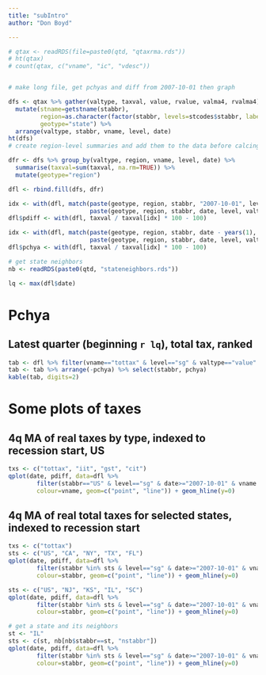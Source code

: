 ```yaml
---
title: "subIntro"
author: "Don Boyd"

---
```


```r
# qtax <- readRDS(file=paste0(qtd, "qtaxrma.rds"))
# ht(qtax)
# count(qtax, c("vname", "ic", "vdesc"))


# make long file, get pchyas and diff from 2007-10-01 then graph

dfs <- qtax %>% gather(valtype, taxval, value, rvalue, valma4, rvalma4) %>%
  mutate(stname=getstname(stabbr), 
         region=as.character(factor(stabbr, levels=stcodes$stabbr, labels=stcodes$beargn.name)),
         geotype="state") %>%
  arrange(valtype, stabbr, vname, level, date)
ht(dfs)
# create region-level summaries and add them to the data before calcing pdiff and pchya

dfr <- dfs %>% group_by(valtype, region, vname, level, date) %>%
  summarise(taxval=sum(taxval, na.rm=TRUE)) %>%
  mutate(geotype="region")

dfl <- rbind.fill(dfs, dfr)

idx <- with(dfl, match(paste(geotype, region, stabbr, "2007-10-01", level, valtype, vname),
                       paste(geotype, region, stabbr, date, level, valtype, vname)))
dfl$pdiff <- with(dfl, taxval / taxval[idx] * 100 - 100)

idx <- with(dfl, match(paste(geotype, region, stabbr, date - years(1), level, valtype, vname),
                       paste(geotype, region, stabbr, date, level, valtype, vname)))
dfl$pchya <- with(dfl, taxval / taxval[idx] * 100 - 100)

# get state neighbors
nb <- readRDS(paste0(qtd, "stateneighbors.rds"))

lq <- max(dfl$date)
```


# Pchya
## Latest quarter (beginning `r lq`), total tax, ranked
```r

tab <- dfl %>% filter(vname=="tottax" & level=="sg" & valtype=="value" & date==lq)
tab <- tab %>% arrange(-pchya) %>% select(stabbr, pchya)
kable(tab, digits=2)

```





# Some plots of taxes
## 4q MA of real taxes by type, indexed to recession start, US
```r
txs <- c("tottax", "iit", "gst", "cit")
qplot(date, pdiff, data=dfl %>%
        filter(stabbr=="US" & level=="sg" & date>="2007-10-01" & vname %in% txs & valtype=="rvalma4"),
        colour=vname, geom=c("point", "line")) + geom_hline(y=0)

```


## 4q MA of real total taxes for selected states, indexed to recession start
```r
txs <- c("tottax")
sts <- c("US", "CA", "NY", "TX", "FL")
qplot(date, pdiff, data=dfl %>%
        filter(stabbr %in% sts & level=="sg" & date>="2007-10-01" & vname %in% txs & valtype=="rvalma4"),
        colour=stabbr, geom=c("point", "line")) + geom_hline(y=0)

sts <- c("US", "NJ", "KS", "IL", "SC")
qplot(date, pdiff, data=dfl %>%
        filter(stabbr %in% sts & level=="sg" & date>="2007-10-01" & vname %in% txs & valtype=="rvalma4"),
        colour=stabbr, geom=c("point", "line")) + geom_hline(y=0)

# get a state and its neighbors
st <- "IL"
sts <- c(st, nb[nb$stabbr==st, "nstabbr"])
qplot(date, pdiff, data=dfl %>%
        filter(stabbr %in% sts & level=="sg" & date>="2007-10-01" & vname %in% txs & valtype=="rvalma4"),
        colour=stabbr, geom=c("point", "line")) + geom_hline(y=0)



```

